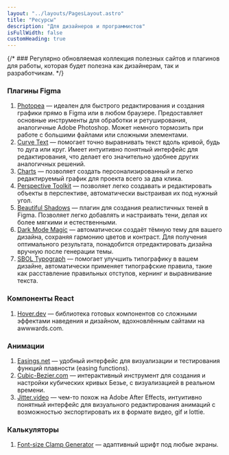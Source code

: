 ```yaml
---
layout: "../layouts/PagesLayout.astro"
title: "Ресурсы"
description: "Для дизайнеров и программистов"
isFullWidth: false
customHeading: true
---
```


{/* ### Регулярно обновляемая коллекция полезных сайтов и плагинов для работы, которая будет полезна как дизайнерам, так и разработчикам. */}

### Плагины Figma

1. [Photopea](https://www.figma.com/community/plugin/1164118094004004837) — идеален для быстрого редактирования и создания графики прямо в Figma или в любом браузере. Предоставляет основные инструменты для обработки и ретуширования, аналогичные Adobe Photoshop. Может немного тормозить при работе с большими файлами или сложными элементами.
2. [Curve Text](https://www.figma.com/community/plugin/1331748701210388011) — помогает точно выравнивать текст вдоль кривой, будь то дуга или круг. Имеет интуитивно понятный интерфейс для редактирования, что делает его значительно удобнее других аналогичных решений.
3. [Charts](https://www.figma.com/community/plugin/731451122947612104) — позволяет создать персонализированный и легко редактируемый график для проекта всего за два клика.
4. [Perspective Toolkit](https://www.figma.com/community/plugin/862059663689780943) — позволяет легко создавать и редактировать объекты в перспективе, автоматически выстраивая их под нужный угол.
5. [Beautiful Shadows](https://www.figma.com/community/plugin/1068595505353552645) — плагин для создания реалистичных теней в Figma. Позволяет легко добавлять и настраивать тени, делая их более мягкими и естественными.
6. [Dark Mode Magic](https://www.figma.com/community/plugin/834062945643616879) — автоматически создаёт тёмную тему для вашего дизайна, сохраняя гармонию цветов и контраст. Для получения оптимального результата, понадобится отредактировать дизайна вручную после генерации темы.
7. [SBOL Typograph](https://www.figma.com/community/plugin/907888805660596065) — помогает улучшить типографику в вашем дизайне, автоматически применяет типографские правила, такие как расставление правильных отступов, кернинг и выравнивание текста.

### Компоненты React

1. [Hover.dev](https://www.hover.dev/) — библиотека готовых компонентов со сложными эффектами наведения и дизайном, вдохновлённым сайтами на awwwards.com.

### Анимации

1. [Easings.net](https://easings.net/) — удобный интерфейс для визуализации и тестирования функций плавности (easing functions).
2. [Cubic-Bezier.com](https://cubic-bezier.com) — интерактивный инструмент для создания и настройки кубических кривых Безье, с визуализацией в реальном времени.
3. [Jitter.video](https://jitter.video/) — чем-то похож на Adobe After Effects, интуитивно понятный интерфейс для визуального редактирования анимаций с возможностью экспортировать их в формате видео, gif и lottie.

### Калькуляторы

1. [Font-size Clamp Generator](https://clamp.font-size.app/) — адаптивный шрифт под любые экраны.
